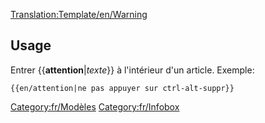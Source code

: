[[Translation:Template/en/Warning]]
<noinclude></noinclude>
{{en/ambox| type  = content
| text  = <strong>Attention</strong><br>{{{1|Quelqu'un à ajouté cet avertissement mais a oublié d'en spécifier le contenu. Merci de supprimer cet avertissement ou de le compléter.}}}
}}<noinclude>

==Usage==
Entrer <nowiki>{{</nowiki>'''attention'''|''texte''<nowiki>}}</nowiki> à l'intérieur d'un article. Exemple:
<pre>{{en/attention|ne pas appuyer sur ctrl-alt-suppr}}</pre>

[[Category:fr/Modèles]][[Category:fr/Infobox]]</noinclude>